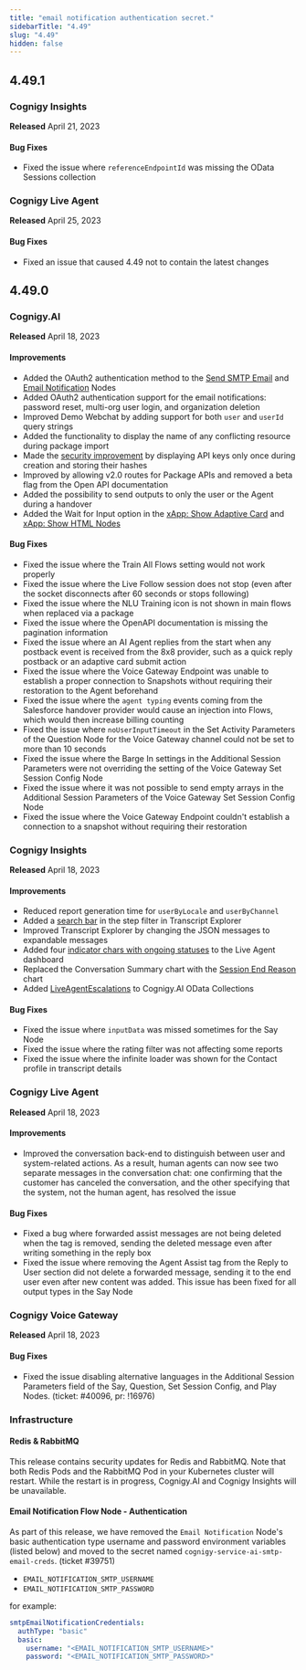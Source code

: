 ```yaml
---
title: "email notification authentication secret."
sidebarTitle: "4.49"
slug: "4.49"
hidden: false
---
```



<ReleaseNotesMongoDbMigration/>

## 4.49.1

### Cognigy Insights

**Released** April 21, 2023

#### Bug Fixes

- Fixed the issue where `referenceEndpointId` was missing the OData Sessions collection

### Cognigy Live Agent

**Released** April 25, 2023

#### Bug Fixes

- Fixed an issue that caused 4.49 not to contain the latest changes

## 4.49.0

### Cognigy.AI

**Released** April 18, 2023

#### Improvements

- Added the OAuth2 authentication method to the [Send SMTP Email](/ai/agents/develop/node-reference/data/send-smtp-email) and [Email Notification](/ai/agents/develop/node-reference/data/email-notification#authentication) Nodes
- Added OAuth2 authentication support for the email notifications: password reset, multi-org user login, and organization deletion
- Improved Demo Webchat by adding support for both `user` and `userId` query strings
- Added the functionality to display the name of any conflicting resource during package import
- Made the [security improvement](/ai/administer/user-menu/my-profile#api-keys) by displaying API keys only once during creation and storing their hashes
- Improved by allowing v2.0 routes for Package APIs and removed a beta flag from the Open API documentation
- Added the possibility to send outputs to only the user or the Agent during a handover
- Added the Wait for Input option in the [xApp: Show Adaptive Card](/ai/agents/develop/node-reference/xApp/set-AdaptiveCard-xApp-state) and [xApp: Show HTML Nodes](/ai/agents/develop/node-reference/xApp/set-html-xApp-state)

#### Bug Fixes

- Fixed the issue where the Train All Flows setting would not work properly
- Fixed the issue where the Live Follow session does not stop (even after the socket disconnects after 60 seconds or stops following)
- Fixed the issue where the NLU Training icon is not shown in main flows when replaced via a package
- Fixed the issue where the OpenAPI documentation is missing the pagination information
- Fixed the issue where an AI Agent replies from the start when any postback event is received from the 8x8 provider, such as a quick reply postback or an adaptive card submit action
- Fixed the issue where the Voice Gateway Endpoint was unable to establish a proper connection to Snapshots without requiring their restoration to the Agent beforehand
- Fixed the issue where the `agent typing` events coming from the Salesforce handover provider would cause an injection into Flows, which would then increase billing counting
- Fixed the issue where `noUserInputTimeout` in the Set Activity Parameters of the Question Node for the Voice Gateway channel could not be set to more than 10 seconds
- Fixed the issue where the Barge In settings in the Additional Session Parameters were not overriding the setting of the Voice Gateway Set Session Config Node
- Fixed the issue where it was not possible to send empty arrays in the Additional Session Parameters of the Voice Gateway Set Session Config Node
- Fixed the issue where the Voice Gateway Endpoint couldn't establish a connection to a snapshot without requiring their restoration

### Cognigy Insights

**Released** April 18, 2023

#### Improvements

- Reduced report generation time for `userByLocale` and `userByChannel`
- Added a [search bar](/insights/explorers/transcript) in the step filter in Transcript Explorer
- Improved Transcript Explorer by changing the JSON messages to expandable messages
- Added four [indicator chars with ongoing statuses](/insights/reports/live-agent#opened) to the Live Agent dashboard
- Replaced the Conversation Summary chart with the [Session End Reason](/insights/reports/live-agent#handover-end-reason) chart
- Added [LiveAgentEscalations](/ai/agents/analyze/odata#liveagentescalations) to Cognigy.AI OData Collections

#### Bug Fixes

- Fixed the issue where `inputData` was missed sometimes for the Say Node
- Fixed the issue where the rating filter was not affecting some reports
- Fixed the issue where the infinite loader was shown for the Contact profile in transcript details

### Cognigy Live Agent

**Released** April 18, 2023

#### Improvements

- Improved the conversation back-end to distinguish between user and system-related actions. As a result, human agents can now see two separate messages in the conversation chat: one confirming that the customer has canceled the conversation, and the other specifying that the system, not the human agent, has resolved the issue

#### Bug Fixes

- Fixed a bug where forwarded assist messages are not being deleted when the tag is removed, sending the deleted message even after writing something in the reply box
- Fixed the issue where removing the Agent Assist tag from the Reply to User section did not delete a forwarded message, sending it to the end user even after new content was added. This issue has been fixed for all output types in the Say Node

### Cognigy Voice Gateway

**Released** April 18, 2023

#### Bug Fixes

- Fixed the issue disabling alternative languages in the Additional Session Parameters field of the Say, Question, Set Session Config, and Play Nodes. (ticket: #40096, pr: !16976)

### Infrastructure

#### Redis & RabbitMQ

This release contains security updates for Redis and RabbitMQ. Note that both Redis Pods and the RabbitMQ Pod in your Kubernetes cluster will restart. While the restart is in progress, Cognigy.AI and Cognigy Insights will be unavailable.

#### Email Notification Flow Node - Authentication

As part of this release, we have removed the `Email Notification` Node's basic authentication type username and password environment variables (listed below) and moved to the secret named `cognigy-service-ai-smtp-email-creds`. (ticket #39751)

- `EMAIL_NOTIFICATION_SMTP_USERNAME`
- `EMAIL_NOTIFICATION_SMTP_PASSWORD`

for example:

```yaml
smtpEmailNotificationCredentials:
  authType: "basic"
  basic:
    username: "<EMAIL_NOTIFICATION_SMTP_USERNAME>"
    password: "<EMAIL_NOTIFICATION_SMTP_PASSWORD>"
```
